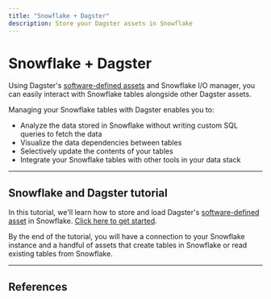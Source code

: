 ```yaml
---
title: "Snowflake + Dagster"
description: Store your Dagster assets in Snowflake
---
```


# Snowflake + Dagster

Using Dagster's [software-defined assets](/concepts/assets/software-defined-assets) and Snowflake I/O manager, you can easily interact with Snowflake tables alongside other Dagster assets.

Managing your Snowflake tables with Dagster enables you to:
- Analyze the data stored in Snowflake without writing custom SQL queries to fetch the data
- Visualize the data dependencies between tables
- Selectively update the contents of your tables
- Integrate your Snowflake tables with other tools in your data stack

---

## Snowflake and Dagster tutorial

In this tutorial, we'll learn how to store and load Dagster's [software-defined asset](/concepts/assets/software-defined-assets) in Snowflake. [Click here to get started](/integrations/snowflake/using-snowflake-with-dagster).

By the end of the tutorial, you will have a connection to your Snowflake instance and a handful of assets that create tables in Snowflake or read existing tables from Snowflake.

---

## References

<ArticleList>
  <ArticleListItem
    title="Snowflake API reference"
    href="/\_apidocs/libraries/dagster-snowflake"
  ></ArticleListItem>
</ArticleList>
